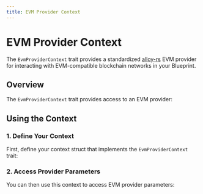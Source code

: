 ```yaml
---
title: EVM Provider Context
---
```



# EVM Provider Context

The `EvmProviderContext` trait provides a standardized [alloy-rs](https://github.com/alloy-rs) EVM provider for interacting with EVM-compatible blockchain networks in your Blueprint.

## Overview

The `EvmProviderContext` trait provides access to an EVM provider:

<GithubFileReaderDisplay 
  url="https://github.com/tangle-network/gadget/blob/main/crates/contexts/src/instrumented_evm_client.rs"
  fromLine={3}
  toLine={7}
  title="EvmProviderContext Trait Definition"
/>

## Using the Context

### 1. Define Your Context

First, define your context struct that implements the `EvmProviderContext` trait:

<GithubFileReaderDisplay 
  url="https://github.com/tangle-network/gadget/blob/main/crates/macros/context-derive/tests/ui/basic.rs"
  fromLine={22}
  toLine={31}
  title="EVM Provider Context Definition"
/>

### 2. Access Provider Parameters

You can then use this context to access EVM provider parameters:

<GithubFileReaderDisplay 
  url="https://github.com/tangle-network/gadget/blob/main/crates/macros/context-derive/tests/ui/basic.rs"
  fromLine={45}
  toLine={45}
  title="Accessing EVM Provider Parameters"
/>
